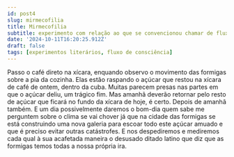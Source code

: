 ```yaml
---
id: post4
slug: mirmecofilia
title: Mirmecofilia
subtitle: experimento com relação ao que se convencionou chamar de fluxo de consciência
date: '2024-10-11T16:20:25.912Z'
draft: false
tags: [experimentos literários, fluxo de consciência]
---
```


Passo o café direto na xícara, enquando observo o movimento das formigas sobre a pia da cozinha.
Elas estão raspando o açúcar que restou na xícara de café de ontem, dentro da cuba. Muitas parecem
presas nas partes em que o açúcar deliu, um trágico fim. Mas amanhã deverão retornar pelo
resto de açúcar que ficará no fundo da xícara de hoje, é certo. Depois de amanhã também. 
E um dia possivelmente daremos o bom-dia quem sabe me perguntem sobre o clima se vai chover 
já que na cidade das formigas se está construindo uma nova galeria para escoar todo este 
açúcar amuado e que é preciso evitar outras catástrofes. E nos despediremos e mediremos cada 
qual à sua acafetada maneira o desusado ditado latino que diz que as formigas temos todas
a nossa própria ira.

